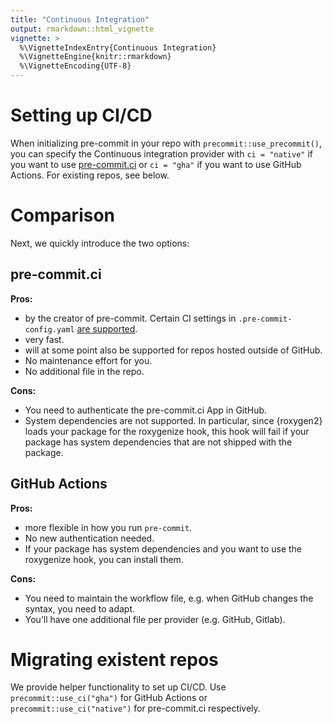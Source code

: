 ```yaml
---
title: "Continuous Integration"
output: rmarkdown::html_vignette
vignette: >
  %\VignetteIndexEntry{Continuous Integration}
  %\VignetteEngine{knitr::rmarkdown}
  %\VignetteEncoding{UTF-8}
---
```


# Setting up CI/CD

When initializing pre-commit in your repo with `precommit::use_precommit()`, 
you can specify the Continuous integration provider with `ci = "native"` if you 
want to use [pre-commit.ci](https://pre-commit.ci) or `ci = "gha"` if you want 
to use GitHub Actions. For existing repos, see below.

# Comparison 

Next, we quickly introduce the two options:

## pre-commit.ci

**Pros:**

- by the creator of pre-commit. Certain CI settings in `.pre-commit-config.yaml`
  [are supported](https://pre-commit.ci).
- very fast.
- will at some point also be supported for repos hosted outside of GitHub.
- No maintenance effort for you.
- No additional file in the repo.

**Cons:**

- You need to authenticate the pre-commit.ci App in GitHub. 
- System dependencies are not supported. In particular, since {roxygen2} loads
  your package for the roxygenize hook, this hook will fail if your package has
  system dependencies that are not shipped with the package.
  
## GitHub Actions

**Pros:**

- more flexible in how you run `pre-commit`.
- No new authentication needed. 
- If your package has system dependencies and you want to use the roxygenize 
  hook, you can install them.
  
**Cons:**

- You need to maintain the workflow file, e.g. when GitHub changes the syntax, 
  you need to adapt.
- You'll have one additional file per provider (e.g. GitHub, Gitlab).


# Migrating existent repos

We provide helper functionality to set up CI/CD. Use `precommit::use_ci("gha")` 
for GitHub Actions or `precommit::use_ci("native")` for pre-commit.ci 
respectively.
